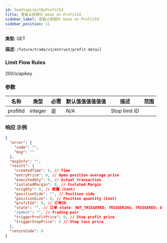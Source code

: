 ```yaml
---
id: SeeStopLimitByProfitId
title: 查看止损限价 base on ProfitId
sidebar_label: 查看止损限价 base on ProfitId
sidebar_position: 11
---
```


**类型:** GET

**描述:** `/future/trade/v1/entrust/profit-detail`

### Limit Flow Rules

200/s/apikey

### 参数

| 名称     | 类型    | 必需 | 默认值值值值值值 | 描述   | 范围 |
| -------- | ------- | --------- | ------- | ------------- | ------ |
| profitId | integer | 是      | N/A     | Stop limit ID |        |

### 响应 示例

```json title="响应"
{
  "error": {
    "code": "",
    "msg": ""
  },
  "msgInfo": "",
  "result": {
    "createdTime": 0, // Time
    "entryPrice": 0, // Open position average price
    "executedQty": 0, // Actual transaction
    "isolatedMargin": 0, // Isolated Margin
    "origQty": 0, // 数量 (Cont)
    "positionSide": "", // Position side
    "positionSize": 0, // Position quantity (Cont)
    "profitId": 0, // 订单ID
    "state": "", // 订单 state: NOT_TRIGGERED; TRIGGERING; TRIGGERED; USER_REVOCATION; PLATFORM_REVOCATION; EXPIRED
    "symbol": "", // Trading pair
    "triggerProfitPrice": 0, // Stop profit price
    "triggerStopPrice": 0 // Stop loss price
  },
  "returnCode": 0
}
```
